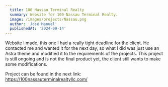 ```yaml
---
  title: 100 Nassau Terminal Realty
  summary: Website for 100 Nassau Terminal Realty.
  image: /images/projects/Nassau.png
  author: 'José Manuel'
  publishedAt: '2024-09-14'
---
```


Website I made, this one I had a really tight deadline for the client. He contacted me and wanted it for the next day, so what I did was just use an Astra theme and modified it to the requirements of the projects. This project is still ongoing and is not the final product yet, the client still wants to make some modifications.

Project can be found in the next link: https://100nassauterminalrealtyllc.com/

